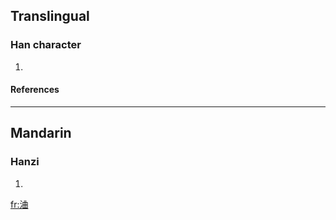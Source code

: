 ==Translingual==
===Han character===
{{Han char|rn=85|rad=水|as=06|sn=9|four=3516<sub>0</sub>|canj=水廿田 (ETW)}}
# {{defn|Han|sort=水06}}
====References====
{{Han ref|kx=0623.030|dkj=17430|dj=1019.060|hdz=31607.020|uh=6D40|ud=27968|bh=CFA6|bd=53158}}

----
==Mandarin==
===Hanzi===
{{cmn-hanzi|pin=[[qǔ]] ([[qu3]])|wg=ch'ü<sup>3</sup>}}
# {{defn|Mandarin}}

[[fr:浀]]